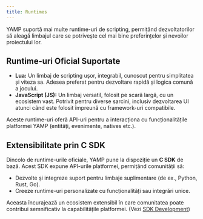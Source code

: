 ```yaml
---
title: Runtimes
---
```


YAMP suportă mai multe runtime-uri de scripting, permițând dezvoltatorilor să aleagă limbajul care se potrivește cel mai bine preferințelor și nevoilor proiectului lor.

## Runtime-uri Oficial Suportate
*   **Lua:** Un limbaj de scripting ușor, integrabil, cunoscut pentru simplitatea și viteza sa. Adesea preferat pentru dezvoltare rapidă și logica comună a jocului.
*   **JavaScript (JS):** Un limbaj versatil, folosit pe scară largă, cu un ecosistem vast. Potrivit pentru diverse sarcini, inclusiv dezvoltarea UI atunci când este folosit împreună cu framework-uri compatibile.

Aceste runtime-uri oferă API-uri pentru a interacționa cu funcționalitățile platformei YAMP (entități, evenimente, natives etc.).

## Extensibilitate prin C SDK
Dincolo de runtime-urile oficiale, YAMP pune la dispoziție un **C SDK** de bază. Acest SDK expune API-urile platformei, permițând comunității să:  
*   Dezvolte și integreze suport pentru limbaje suplimentare (de ex., Python, Rust, Go).  
*   Creeze runtime-uri personalizate cu funcționalități sau integrări unice.

Aceasta încurajează un ecosistem extensibil în care comunitatea poate contribui semnificativ la capabilitățile platformei. (Vezi [SDK Development](../sdk-development/introduction.md))

